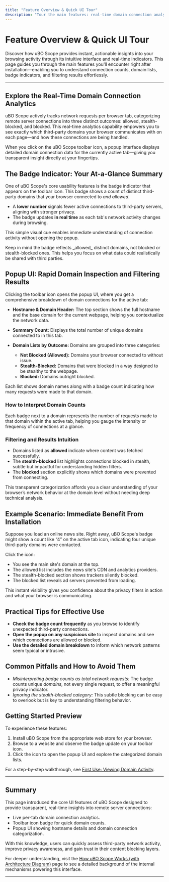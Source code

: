 ```yaml
---
title: "Feature Overview & Quick UI Tour"
description: "Tour the main features: real-time domain connection analytics per tab, badge indicators, and popup UI for rapid inspection. Highlights how to interpret counts, view domain lists, and understand filtering results—enabling immediate practical benefit from first install."
---
```


# Feature Overview & Quick UI Tour

Discover how uBO Scope provides instant, actionable insights into your browsing activity through its intuitive interface and real-time indicators. This page guides you through the main features you'll encounter right after installation—enabling you to understand connection counts, domain lists, badge indicators, and filtering results effortlessly.

---

## Explore the Real-Time Domain Connection Analytics

uBO Scope actively tracks network requests per browser tab, categorizing remote server connections into three distinct outcomes: allowed, stealth-blocked, and blocked. This real-time analytics capability empowers you to see exactly which third-party domains your browser communicates with on each page—and how these connections are being handled.

When you click on the uBO Scope toolbar icon, a popup interface displays detailed domain connection data for the currently active tab—giving you transparent insight directly at your fingertips.

## The Badge Indicator: Your At-a-Glance Summary

One of uBO Scope's core usability features is the badge indicator that appears on the toolbar icon. This badge shows a count of distinct third-party domains that your browser connected to _and allowed_.

- A **lower number** signals fewer active connections to third-party servers, aligning with stronger privacy.
- The badge updates **in real time** as each tab's network activity changes during browsing.

This simple visual cue enables immediate understanding of connection activity without opening the popup.

<Tip>
Keep in mind the badge reflects _allowed_ distinct domains, not blocked or stealth-blocked ones. This helps you focus on what data could realistically be shared with third parties.
</Tip>

## Popup UI: Rapid Domain Inspection and Filtering Results

Clicking the toolbar icon opens the popup UI, where you get a comprehensive breakdown of domain connections for the active tab:

- **Hostname & Domain Header:** The top section shows the full hostname and the base domain for the current webpage, helping you contextualize the network data.

- **Summary Count:** Displays the total number of unique domains connected to in this tab.

- **Domain Lists by Outcome:** Domains are grouped into three categories:
  - **Not Blocked (Allowed):** Domains your browser connected to without issue.
  - **Stealth-Blocked:** Domains that were blocked in a way designed to be stealthy to the webpage.
  - **Blocked:** Domains outright blocked.

Each list shows domain names along with a badge count indicating how many requests were made to that domain.

### How to Interpret Domain Counts

Each badge next to a domain represents the number of requests made to that domain within the active tab, helping you gauge the intensity or frequency of connections at a glance.

### Filtering and Results Intuition

- Domains listed as **allowed** indicate where content was fetched successfully.
- The **stealth-blocked** list highlights connections blocked in stealth, subtle but impactful for understanding hidden filters.
- The **blocked** section explicitly shows which domains were prevented from connecting.

This transparent categorization affords you a clear understanding of your browser’s network behavior at the domain level without needing deep technical analysis.

## Example Scenario: Immediate Benefit From Installation

Suppose you load an online news site. Right away, uBO Scope's badge might show a count like “4” on the active tab icon, indicating four unique third-party domains were contacted.

Click the icon:
- You see the main site's domain at the top.
- The allowed list includes the news site's CDN and analytics providers.
- The stealth-blocked section shows trackers silently blocked.
- The blocked list reveals ad servers prevented from loading.

This instant visibility gives you confidence about the privacy filters in action and what your browser is communicating.

## Practical Tips for Effective Use

- **Check the badge count frequently** as you browse to identify unexpected third-party connections.
- **Open the popup on any suspicious site** to inspect domains and see which connections are allowed or blocked.
- **Use the detailed domain breakdown** to inform which network patterns seem typical or intrusive.

## Common Pitfalls and How to Avoid Them

- _Misinterpreting badge counts as total network requests:_ The badge counts unique _domains_, not every single request, to offer a meaningful privacy indicator.
- _Ignoring the stealth-blocked category:_ This subtle blocking can be easy to overlook but is key to understanding filtering behavior.

## Getting Started Preview

To experience these features:

1. Install uBO Scope from the appropriate web store for your browser.
2. Browse to a website and observe the badge update on your toolbar icon.
3. Click the icon to open the popup UI and explore the categorized domain lists.

For a step-by-step walkthrough, see [First Use: Viewing Domain Activity](/getting-started/first-run-and-setup/basic-usage-walkthrough).

---

## Summary

This page introduced the core UI features of uBO Scope designed to provide transparent, real-time insights into remote server connections:

- Live per-tab domain connection analytics.
- Toolbar icon badge for quick domain counts.
- Popup UI showing hostname details and domain connection categorization.

With this knowledge, users can quickly assess third-party network activity, improve privacy awareness, and gain trust in their content blocking layers.

For deeper understanding, visit the [How uBO Scope Works (with Architecture Diagram)](/overview/architecture-and-core-concepts/how-it-works-architecture-diagram) page to see a detailed background of the internal mechanisms powering this interface.

---